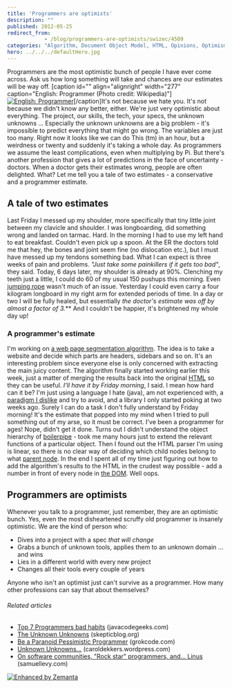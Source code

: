 ```yaml
---
title: 'Programmers are optimists'
description: ""
published: 2012-05-25
redirect_from: 
            - /blog/programmers-are-optimists/swizec/4509
categories: "Algorithm, Document Object Model, HTML, Opinions, Optimism, Personal, Programmer, Programming, There are known knowns"
hero: ../../../defaultHero.jpg
---
```

Programmers are the most optimistic bunch of people I have ever come across. Ask us how long something will take and chances are our estimates will be way off. \[caption id=&quot;&quot; align=&quot;alignright&quot; width=&quot;277&quot; caption=&quot;English: Programmer (Photo credit: Wikipedia)&quot;][![English: Programmer](http://upload.wikimedia.org/wikipedia/commons/e/e5/Programmierer_binary.gif "English: Programmer")](http://commons.wikipedia.org/wiki/File:Programmierer_binary.gif)\[/caption]It&#x27;s not because we hate you. It&#x27;s not because we didn&#x27;t know any better, either. We&#x27;re just very optimistic about everything. The project, our skills, the tech, your specs, the unknown unknowns ... Especially the unknown unknowns are a big problem - it&#x27;s impossible to predict everything that might go wrong. The variables are just too many. Right now it looks like we can do This (tm) in an hour, but a weirdness or twenty and suddenly it&#x27;s taking a whole day. As programmers we assume the least complications, even when multiplying by Pi. But there&#x27;s another profession that gives a lot of predictions in the face of uncertainty - doctors. When a doctor gets their estimates wrong, people are often delighted. What? Let me tell you a tale of two estimates - a conservative and a programmer estimate.

## A tale of two estimates

Last Friday I messed up my shoulder, more specifically that tiny little joint between my clavicle and shoulder. I was longboarding, did something wrong and landed on tarmac. Hard. In the morning I had to use my left hand to eat breakfast. Couldn&#x27;t even pick up a spoon. At the ER the doctors told me that hey, the bones and joint seem fine (no dislocation etc.), but I must have messed up my tendons something bad. What I can expect is three weeks of pain and problems. _&quot;Just take some painkillers if it gets too bad&quot;_, they said. Today, 6 days later, my shoulder is already at 90%. Clenching my teeth just a little, I could do 60 of my usual 150 pushups this morning. Even [jumping rope](http://en.wikipedia.org/wiki/Skipping_rope "Skipping rope") wasn&#x27;t much of an issue. Yesterday I could even carry a four kilogram longboard in my right arm for extended periods of time. In a day or two I will be fully healed, but essentially **the doctor&#x27;s estimate was off by almost a factor of 3*.*** And I couldn&#x27;t be happier, it&#x27;s brightened my whole day up!

### A programmer&#x27;s estimate

I&#x27;m working on [a web page segmentation algorithm](http://swizec.com/blog/web-page-segmentation/swizec/4364 "Web page segmentation"). The idea is to take a website and decide which parts are headers, sidebars and so on. It&#x27;s an interesting problem since everyone else is only concerned with extracting the main juicy content. The algorithm finally started working earlier this week, just a matter of merging the results back into the original [HTML](http://en.wikipedia.org/wiki/HTML "HTML") so they can be useful. _I&#x27;ll have it by Friday morning_, I said. I mean how hard can it be? I&#x27;m just using a language I hate (java), am not experienced with, a [paradigm I dislike](http://swizec.com/blog/my-brain-cant-handle-oop-anymore/swizec/4320 "My brain can’t handle OOP anymore") and try to avoid, and a library I only started poking at two weeks ago. Surely I can do a task I don&#x27;t fully understand by Friday morning! It&#x27;s the estimate that popped into my mind when I tried to pull something out of my arse, so it must be correct. I&#x27;ve been a programmer for ages! Nope, didn&#x27;t get it done. Turns out I didn&#x27;t understand the object hierarchy of [boilerpipe](https://code.google.com/p/boilerpipe/) - took me many hours just to extend the relevant functions of a particular object. Then I found out the HTML parser I&#x27;m using is linear, so there is no clear way of deciding which child nodes belong to what [parent node](http://en.wikipedia.org/wiki/Tree_%28data_structure%29 "Tree (data structure)"). In the end I spent all of my time just figuring out how to add the algorithm&#x27;s results to the HTML in the crudest way possible - add a number in front of every node in [the DOM](http://en.wikipedia.org/wiki/Document_Object_Model "Document Object Model"). Well oops.

## Programmers are optimists

Whenever you talk to a programmer, just remember, they are an optimistic bunch. Yes, even the most disheartened scruffy old programmer is insanely optimistic. We are the kind of person who:

- Dives into a project with a spec _that will change_
- Grabs a bunch of unknown tools, applies them to an unknown domain ... and wins
- Lies in a different world with every new project
- Changes all their tools every couple of years

Anyone who isn&#x27;t an optimist just can&#x27;t survive as a programmer. How many other professions can say that about themselves?

###### Related articles

- [Top 7 Programmers bad habits](http://www.javacodegeeks.com/2012/05/top-7-programmers-bad-habits.html) (javacodegeeks.com)
- [The Unknown Unknowns](http://www.skepticblog.org/2012/05/22/the-unknown-unknowns/) (skepticblog.org)
- [Be a Paranoid Pessimistic Programmer](http://grokcode.com/722/be-a-paranoid-pessimistic-programmer/) (grokcode.com)
- [Unknown Unknowns...](http://caroldekkers.wordpress.com/2012/04/10/unknown-unknowns/) (caroldekkers.wordpress.com)
- [On software communities, &quot;Rock star&quot; programmers, and... Linus](http://blog.samuellevy.com/index.php?p=post&id=15) (samuellevy.com)

[![Enhanced by Zemanta](http://img.zemanta.com/zemified_e.png?x-id=5b66d765-5cc0-41b5-806e-f5439b842b30)](http://www.zemanta.com/?px "Enhanced by Zemanta")
